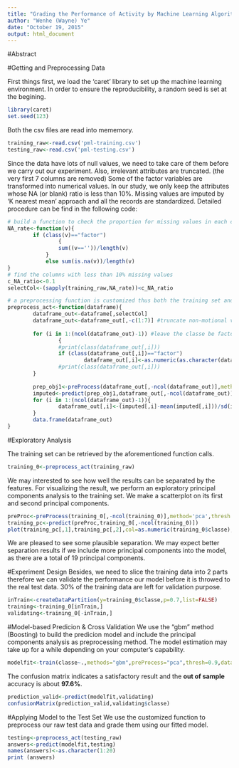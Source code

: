 ```yaml
---
title: "Grading the Performance of Activity by Machine Learning Algorithm"
author: "Wenhe (Wayne) Ye"
date: "October 19, 2015"
output: html_document
---
```


#Abstract


#Getting and Preprocessing Data

First things first, we load the 'caret' library to set up the machine learning environment. In order to ensure the reproducibility, a random seed is set at the begining.

```r
library(caret)
set.seed(123)
```

Both the csv files are read into mememory.

```r
training_raw<-read.csv('pml-training.csv')
testing_raw<-read.csv('pml-testing.csv')
```

Since the data have lots of null values, we need to take care of them before we carry out our experiment. Also, irrelevant attributes are truncated. (the very first 7 columns are removed) Some of the factor variables are transformed into numerical values. In our study, we only keep the attributes whose NA (or blank) ratio is less than 10%. Missing values are imputed by 'K nearest mean' approach and all the records are standardized. Detailed procedure can be find in the following code:

```r
# build a function to check the proportion for missing values in each column
NA_rate<-function(v){
        if (class(v)=="factor")
                {
                sum((v==''))/length(v)
            }
            else sum(is.na(v))/length(v)
}
# find the columns with less than 10% missing values
c_NA_ratio<-0.1
selectCol<-(sapply(training_raw,NA_rate))<c_NA_ratio

# a preprocessing function is customized thus both the training set and testing set can be treated in the same fashion
preprocess_act<-function(dataframe){
        dataframe_out<-dataframe[,selectCol]
        dataframe_out<-dataframe_out[,-c(1:7)] #truncate non-motional variables
        
        for (i in 1:(ncol(dataframe_out)-1)) #leave the classe be factor
                {
                #print(class(dataframe_out[,i]))
                if (class(dataframe_out[,i])=="factor")
                        dataframe_out[,i]<-as.numeric(as.character(dataframe_out[,i]))
                #print(class(dataframe_out[,i]))
        }
        
        prep_obj1<-preProcess(dataframe_out[,-ncol(dataframe_out)],method="knnImpute") # missing imputation
        imputed<-predict(prep_obj1,dataframe_out[,-ncol(dataframe_out)])
        for (i in 1:(ncol(dataframe_out)-1)){
                dataframe_out[,i]<-(imputed[,i]-mean(imputed[,i]))/sd(imputed[,i]) #standardize
        }
        data.frame(dataframe_out)
}

```

#Exploratory Analysis

The training set can be retrieved by the aforementioned function calls.

```r
training_0<-preprocess_act(training_raw)
```

We may interested to see how well the results can be separated by the features. For visualizing the result, we perform an exploratory principal components analysis to the training set. We make a scatterplot on its first and second principal components.

```r
preProc<-preProcess(training_0[,-ncol(training_0)],method='pca',thresh = 0.9)
training_pc<-predict(preProc,training_0[,-ncol(training_0)])
plot(training_pc[,1],training_pc[,2],col=as.numeric(training_0$classe),alfa=0.6)
```

We are pleased to see some plausible separation. We may expect better separation results if we include more principal components into the model, as there are a total of 19 principal components.

#Experiment Design
Besides, we need to slice the training data into 2 parts therefore we can validate the performance our model before it is throwed to the real test data. 30% of the training data are left for validation purpose.
```r
inTrain<-createDataPartition(y=training_0$classe,p=0.7,list=FALSE)
training<-training_0[inTrain,]
validating<-training_0[-inTrain,]
```

#Model-based Predicion & Cross Validation
We use the "gbm" method (Boosting) to build the predicion model and include the principal components analysis as preprocessing method.
The model estimation may take up for a while depending on your computer's capability.
```r
modelfit<-train(classe~.,methods="gbm",preProcess="pca",thresh=0.9,data=training)
```

The confusion matrix indicates a satisfactory result and the **out of sample** accuracy is about **97.6%**.
```r
prediction_valid<-predict(modelfit,validating)
confusionMatrix(prediction_valid,validating$classe)
```
#Applying Model to the Test Set
We use the customized function to preprocess our raw test data and grade them using our fitted model.
```r
testing<-preprocess_act(testing_raw)
answers<-predict(modelfit,testing)
names(answers)<-as.character(1:20)
print (answers)
```